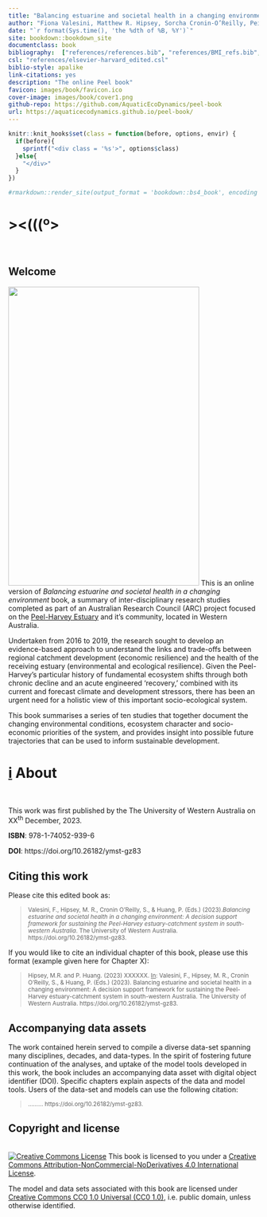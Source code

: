 ```yaml
--- 
title: "Balancing estuarine and societal health in a changing environment"
author: "Fiona Valesini, Matthew R. Hipsey, Sorcha Cronin-O’Reilly, Peisheng Huang"
date: "`r format(Sys.time(), 'the %dth of %B, %Y')`"
site: bookdown::bookdown_site
documentclass: book
bibliography:  ["references/references.bib", "references/BMI_refs.bib", "references/all_refs_test.bib","references/Chapter3_Ref.bib"]
csl: "references/elsevier-harvard_edited.csl"
biblio-style: apalike
link-citations: yes
description: "The online Peel book"
favicon: images/book/favicon.ico
cover-image: images/book/cover1.png
github-repo: https://github.com/AquaticEcoDynamics/peel-book
url: https://aquaticecodynamics.github.io/peel-book/
---
```


```r
knitr::knit_hooks$set(class = function(before, options, envir) {
  if(before){
    sprintf("<div class = '%s'>", options$class)
  }else{
    "</div>"
  }
})

#rmarkdown::render_site(output_format = 'bookdown::bs4_book', encoding = 'UTF-8')
```


<!-- #.·´¯·.´¯·.¸¸.·´¯·.¸><(((º> -->

# ><(((º> {-}

<br>

## Welcome {-}

<img src="images/book/cover1.png" class="cover" width="384" height="600"/> This is an online version of *Balancing estuarine and societal health in a changing environment* book, a summary of inter-disciplinary research studies completed as part of an Australian Research Council (ARC) project focused on the [Peel-Harvey Estuary](https://en.wikipedia.org/wiki/Peel-Harvey_Estuarine_System) and it's community, located in Western Australia. 

Undertaken from 2016 to 2019, the research sought to develop an evidence-based approach to understand the links and trade-offs between regional catchment development (economic resilience) and the health of the receiving estuary (environmental and ecological resilience). Given the Peel-Harvey’s particular history of fundamental ecosystem shifts through both chronic decline and an acute engineered ‘recovery,’ combined with its current and forecast climate and development stressors, there has been an urgent need for a holistic view of this important socio-ecological system.

This book summarises a series of ten studies that together document the changing environmental conditions, ecosystem character and socio-economic priorities of the system, and provides insight into possible future trajectories that can be used to inform sustainable development. 

# <u>i</u> About {-}

<br>

This work was first published by the The University of Western Australia on XX^th^ December, 2023.

**ISBN**: 978-1-74052-939-6

**DOI**: https://doi.org/10.26182/ymst-gz83

## Citing this work {-}

Please cite this edited book as: 

> <small>Valesini, F., Hipsey, M. R., Cronin O’Reilly, S., & Huang, P. (Eds.) (2023).*Balancing estuarine and societal health in a changing environment: A decision support framework for sustaining the Peel-Harvey estuary-catchment system in south-western Australia*. The University of Western Australia. https://doi.org/10.26182/ymst-gz83.
</small>

If you would like to cite an individual chapter of this book, please use this format (example given here for Chapter X): 

> <small>Hipsey, M.R. and P. Huang. (2023) XXXXXX. <u>In</u>:  Valesini, F., Hipsey, M. R., Cronin O’Reilly, S., & Huang, P. (Eds.) (2023). Balancing estuarine and societal health in a changing environment: A decision support framework for sustaining the Peel-Harvey estuary-catchment system in south-western Australia. The University of Western Australia.  https://doi.org/10.26182/ymst-gz83.</small>


## Accompanying data assets {-}

The work contained herein served to compile a diverse data-set spanning many disciplines, decades, and data-types. In the spirit of fostering future continuation of the analyses, and uptake of the model tools developed in this work, the book includes an accompanying data asset with digital object identifier (DOI). Specific chapters explain aspects of the data and model tools. Users of the data-set and models can use the following citation:

> <small> .........  https://doi.org/10.26182/ymst-gz83.</small>


## Copyright and license {-}

<br>
<a rel="license" href="http://creativecommons.org/licenses/by-nc-nd/4.0/"><img alt="Creative Commons License" style="border-width:0" src="https://i.creativecommons.org/l/by-nc-nd/4.0/88x31.png"/></a> This book is licensed to you under a <a rel="license" href="http://creativecommons.org/licenses/by-nc-nd/4.0/">Creative Commons Attribution-NonCommercial-NoDerivatives 4.0 International License</a>.

The model and data sets associated with this book are licensed under [Creative Commons CC0 1.0 Universal (CC0 1.0)](https://creativecommons.org/publicdomain/zero/1.0/), i.e. public domain, unless otherwise identified.

<br>


